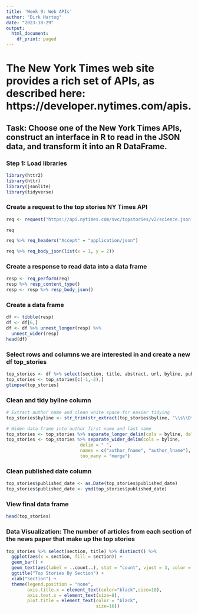 ```yaml
---
title: 'Week 9: Web APIs'
author: "Dirk Hartog"
date: "2023-10-29"
output:
  html_document:
    df_print: paged
---
```

# The New York Times web site provides a rich set of APIs, as described here: https://developer.nytimes.com/apis. 

## Task: Choose one of the New York Times APIs, construct an interface in R to read in the JSON data, and transform it into an R DataFrame.

### Step 1: Load libraries 
```r
library(httr2)
library(httr)
library(jsonlite)
library(tidyverse)
```

### Create a request to the top stories NY Times API
```r
req <- request("https://api.nytimes.com/svc/topstories/v2/science.json?api-key=4ZFLCUM2HxGjmPqm5PvB5InkBUcM7n2I")
```

```r
req

req %>% req_headers("Accept" = "application/json")

req %>% req_body_json(list(x = 1, y = 2))
```
### Create a response to read data into a data frame
```r
resp <- req_perform(req)
resp %>% resp_content_type()
resp <- resp %>% resp_body_json()
```

### Create a data frame
```r
df <- tibble(resp)
df <- df[6,]
df <- df %>% unnest_longer(resp) %>%
  unnest_wider(resp)
head(df)
```

### Select rows and columns we are interested in and create a new df top_stories
```r
top_stories <- df %>% select(section, title, abstract, url, byline, published_date)
top_stories <- top_stories[c(-1,-2),]
glimpse(top_stories)
```

### Clean and tidy byline column
```r
# Extract author name and clean white space for easier tidying 
top_stories$byline <- str_trim(str_extract(top_stories$byline, "\\s\\D*"))

# Widen data frame into author first name and last name 
top_stories <- top_stories %>% separate_longer_delim(cols = byline, delim = " and ")
top_stories <- top_stories %>% separate_wider_delim(cols = byline, 
                            delim = " ", 
                            names = c("author_fname", "author_lname"),
                            too_many = "merge")
```

### Clean published date column
```r
top_stories$published_date <- as.Date(top_stories$published_date) 
top_stories$published_date <- ymd(top_stories$published_date)
```

### View final data frame
```r
head(top_stories)
```

### Data Visualization: The number of articles from each section of the news paper that make up the top stories 

```r
top_stories %>% select(section, title) %>% distinct() %>% 
  ggplot(aes(x = section, fill = section)) + 
  geom_bar() +
  geom_text(aes(label = ..count..), stat = "count", vjust = 3, color = "white") +
  ggtitle("Top Stories By Section") + 
  xlab("Section") +
  theme(legend.position = "none",
        axis.title.x = element_text(color="black",size=10),
        axis.text.x = element_text(size=8),
        plot.title = element_text(color = "black",
                                  size=16))
```

